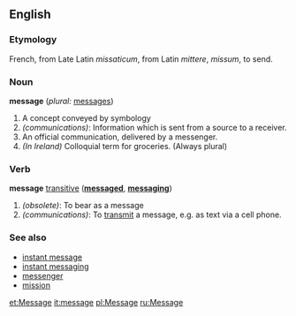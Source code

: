 ==English==

===Etymology===
French, from Late Latin ''missaticum'', from Latin ''mittere'', ''missum'', to send.

===Noun===
'''message'''  (''plural:'' [[messages]])
#A concept conveyed by symbology
#''(communications)'': Information which is sent from a source to a receiver.
#An official communication, delivered by a messenger.
#''(In Ireland)'' Colloquial term for groceries. (Always plural)

===Verb===
'''message''' [[transitive]] ('''[[messaged]]''', '''[[messaging]]''')
#''(obsolete)'': To bear as a message
#''(communications)'': To [[transmit]] a message, e.g. as text via a cell phone.

===See also===
*[[instant message]]
*[[instant messaging]]
*[[messenger]]
*[[mission]]

[[et:Message]]
[[it:message]]
[[pl:Message]]
[[ru:Message]]